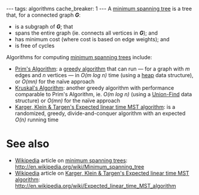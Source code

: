 ---
tags: algorithms
cache_breaker: 1
---
A [[minimum spanning tree]] is a tree that, for a connected graph '''''G''''':

* is a subgraph of '''''G'''''; that
* spans the entire graph (ie. connects all vertices in '''''G'''''); and
* has minimum cost (where cost is based on edge weights); and
* is free of cycles

Algorithms for computing [[minimum spanning trees]] include:

* [[Prim's Algorithm]]: a [[greedy algorithm]] that can run &mdash; for a graph with ''m'' edges and ''n'' vertices &mdash; in ''O(m log n)'' time (using a [[heap]] data structure), or ''O(mn)'' for the naïve approach
* [[Kruskal's Algorithm]]: another greedy algorithm with performance comparable to Prim's Algorithm, ie. ''O(m log n)'' (using a [[Union-Find]] data structure) or ''O(mn)'' for the naïve approach
* [[Karger, Klein & Targen's Expected linear time MST algorithm]]: is a randomized, greedy, divide-and-conquer algorithm with an expected ''O(n)'' running time


= See also =

* [[Wikipedia]] article on [[minimum spanning trees]]: http://en.wikipedia.org/wiki/Minimum_spanning_tree
* [[Wikipedia]] article on [[Karger, Klein & Targen's Expected linear time MST algorithm]]: http://en.wikipedia.org/wiki/Expected_linear_time_MST_algorithm
